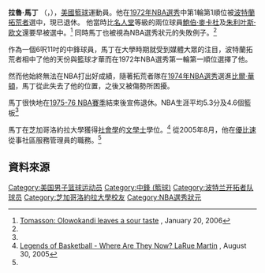 {{Infobox basketball biography
| name            = 拉魯·馬丁<br>LaRue Martin
| image           = LaRue Martin (2).jpg
| width           = 175px
| caption         = 
| number          = 35
| position        = 中鋒
| height_ft       = 6
| height_in       = 11
| weight_lb       = 208
| league          = [[NBA|NBA]]
| birth_date      = {{birth date and age|1950|03|30}}
| birth_place     = {{USA}}[[伊利諾伊州|伊利諾伊州]][[芝加哥|芝加哥]]
| nationality     = {{USA}}
| high_school     = {{link-en|德拉萨学院|De La Salle Institute}}<br />（[[伊利諾伊州|伊利諾伊州]][[芝加哥|芝加哥]]）
| college         = [[芝加哥洛約拉大學|芝加哥洛約拉大學]] (
（1969–1972）
| draft_year      = 1972
| draft_round     = 1
| draft_pick      = 1
| draft_team      = [[波特蘭拓荒者|波特蘭拓荒者]]
| career_start    = 1972
| career_end      = 1976
| years1          = {{nbay|1972|start}}–{{nbay|1975|end}}
| team1           = 波特蘭拓荒者
| stat1label      = 得分
| stat1value      = 1,430 (平均每場5.3)
| stat2label      = 籃板
| stat2value      = 1,258 (平均每場4.3)
| stat3label      = 助攻
| stat3value      = 203 (平均每場0.7)
| bbr             = martila01
| letter          = m
}}
'''拉魯·馬丁''' （{{lang-en|'''LaRue Martin'''}}，{{bd|1950年|3月30日|}}），[[美國|美國]][[籃球|籃球]]運動員。他在[[1972年NBA選秀|1972年NBA選秀]]中第1輪第1順位被[[波特蘭拓荒者|波特蘭拓荒者]]選中，現已退休。 
他當時比[[奈史密斯籃球名人紀念堂|名人堂]]等級的兩位球員[[鮑伯·麥卡杜|鮑伯·麥卡杜]]及[[朱利叶斯·欧文|朱利叶斯·欧文]]還要早被選中。<ref name=rockymn>[http://www.rockymountainnews.com/drmn/sports_columnists/article/0,1299,DRMN_83_4402063,00.html Tomasson: Olowokandi leaves a sour taste] {{webarchive|url=https://web.archive.org/web/20090331201240/http://www.rockymountainnews.com/drmn/sports_columnists/article/0,1299,DRMN_83_4402063,00.html |date=2009-03-31 }}, January 20, 2006</ref> 同時馬丁也被視為NBA選秀狀元的失敗例子。<ref name=rockymn/>

作為一個6呎11吋的中鋒球員，馬丁在大學時期就受到媒體大眾的注目，波特蘭拓荒者相中了他的天份與籃球才華而在1972年NBA選秀第一輪第一順位選擇了他。

然而他始終無法在NBA打出好成績，隨著拓荒者隊在[[1974年NBA選秀|1974年NBA選秀]]選進[[比尔·沃尔顿|比爾·華頓]]，馬丁從此失去了他的位置，之後又被傷勢所困擾。

馬丁很快地在[[1975-76_NBA賽季|1975-76 NBA賽季]]結束後宣佈退休。NBA生涯平均5.3分及4.6個籃板<ref name=rockymn/>

馬丁在芝加哥洛約拉大學獲得[[社會學|社會學]]的[[文學士|文學士]]學位。<ref name=nbrpa>[https://www.nbrpa.com/news/wherenow/laRue_martin.aspx Legends of Basketball - Where Are They Now? LaRue Martin] {{webarchive|url=https://web.archive.org/web/20070927074148/https://www.nbrpa.com/news/wherenow/laRue_martin.aspx |date=2007-09-27 }}, August 30, 2005</ref> 從2005年8月，他在[[優比速|優比速]]從事社區服務管理員的職務。<ref name=nbrpa/>

==資料來源==
{{Reflist}}

{{1972 NBA Draft}}
{{NBA NumberOne Draft Picks}}

{{Authority control}}
{{DEFAULTSORT:Martin, Larue}}
[[Category:美国男子篮球运动员|Category:美国男子篮球运动员]]
[[Category:中鋒_(籃球)|Category:中鋒 (籃球)]]
[[Category:波特兰开拓者队球员|Category:波特兰开拓者队球员]]
[[Category:芝加哥洛約拉大學校友|Category:芝加哥洛約拉大學校友]]
[[Category:NBA選秀狀元|Category:NBA選秀狀元]]